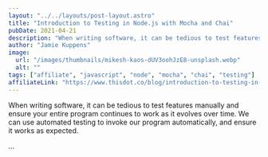 ```yaml
---
layout: "../../layouts/post-layout.astro"
title: "Introduction to Testing in Node.js with Mocha and Chai"
pubDate: 2021-04-21
description: "When writing software, it can be tedious to test features manually and ensure your entire program continues to work as it evolves over time. We can use automated testing to invoke our program automatically, and ensure it works as expected."
author: "Jamie Kuppens"
image:
  url: "/images/thumbnails/mikesh-kaos-dUV3oohJzE8-unsplash.webp"
  alt: ""
tags: ["affiliate", "javascript", "node", "mocha", "chai", "testing"]
affiliateLink: "https://www.thisdot.co/blog/introduction-to-testing-in-node-js-with-mocha-and-chai"
---
```


When writing software, it can be tedious to test features manually and ensure
your entire program continues to work as it evolves over time. We can use
automated testing to invoke our program automatically, and ensure it works as
expected.

...
